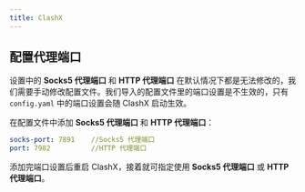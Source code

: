 ```yaml
---
title: ClashX
---
```



## 配置代理端口

设置中的 **Socks5 代理端口** 和 **HTTP 代理端口** 在默认情况下都是无法修改的，我们需要手动修改配置文件。我们<TH>导入的配置文件里的端口设置是不生效的</TH>，只有 `config.yaml` 中的端口设置会随 ClashX 启动生效。

在配置文件中添加 **Socks5 代理端口** 和 **HTTP 代理端口**：

```yaml title="config.yaml"
socks-port: 7891    //Socks5 代理端口
port: 7982          //HTTP 代理端口
```

添加完端口设置后重启 ClashX，接着就可指定使用 **Socks5 代理端口** 或 **HTTP 代理端口**。
